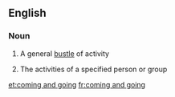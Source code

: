 ==English==

===Noun===
{{en-noun|head=[[coming]] and [[going]]|comings and goings}}

# A general [[bustle]] of activity
# {{context|in the plural|lang=en}} The activities of a specified person or group

[[et:coming and going]]
[[fr:coming and going]]